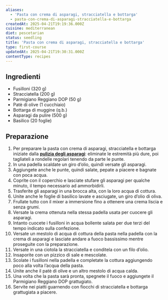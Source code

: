 ```yaml
---
aliases:
  - 'Pasta con crema di asparagi, stracciatella e bottarga'
  - pasta-con-crema-di-asparagi-stracciatella-e-bottarga
createdAt: 2025-04-21T19:19:36.000Z
cuisine: mediterranean
diet: pescetarian
status: seedling
title: 'Pasta con crema di asparagi, stracciatella e bottarga'
type: first-course
updatedAt: 2025-04-21T19:30:31.000Z
contentType: recipes
---
```

## Ingredienti

- Fusilloni (320 g)
- Stracciatella (200 g)
- Parmigiano Reggiano DOP (50 g)
- Patè di olive (1 cucchiaio)
- Bottarga di muggine (q.b.)
- Asparagi da pulire (500 g)
- Basilico (20 foglie)

## Preparazione

1. Per preparare la pasta con crema di asparagi, stracciatella e bottarga iniziate dalla [**pulizia degli asparagi**](https://ricette.giallozafferano.it/Come-pulire-gli-asparagi.html): eliminate le estremità più dure, poi tagliateli a rondelle regolari tenendo da parte le punte.
2. In una padella scaldate un giro d’olio, quindi versate gli asparagi.
3. Aggiungete anche le punte, quindi salate, pepate a piacere e bagnate con poca acqua.
4. Coprite con il coperchio e lasciate stufare gli asparagi per qualche minuto, il tempo necessario ad ammorbidirli.
5. Trasferite gli asparagi in una brocca alta, con la loro acqua di cottura.
6. Unite anche le foglie di basilico lavate e asciugate, un giro d’olio di oliva.
7. Frullate tutto con il mixer a immersione fino a ottenere una crema liscia e senza grumi.
8. Versate la crema ottenuta nella stessa padella usata per cuocere gli asparagi.
9. Intanto cuocete i fusilloni in acqua bollente salata per due terzi del tempo indicato sulla confezione.
10. Versate un mestolo di acqua di cottura della pasta nella padella con la crema di asparagi e lasciate andare a fuoco bassissimo mentre proseguite con la preparazione.
11. Versate in una ciotola la stracciatella e conditela con un filo d’olio.
12. Insaporite con un pizzico di sale e mescolate.
13. Scolate i fusilloni nella padella e completate la cottura aggiungendo poco alla volta l’acqua della pasta.
14. Unite anche il patè di olive e un altro mestolo di acqua calda.
15. Una volta che la pasta sarà pronta, spegnete il fuoco e aggiungete il Parmigiano Reggiano DOP grattugiato.
16. Servite nei piatti guarnendo con fiocchi di stracciatella e bottarga grattugiata a piacere.
